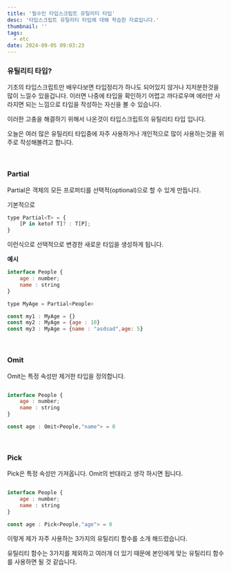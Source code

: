 ```yaml
---
title: '필수인 타입스크립트 유틸리티 타입'
desc: '타입스크립트 유틸리티 타입에 대해 학습한 자료입니다.'
thumbnail: ''
tags:
  - etc
date: 2024-09-05 09:03:23
---
```


### 유틸리티 타입?
기초의 타입스크립트만 배우다보면 타입정리가 하나도 되어있지 않거나 지저분한것을 많이 느낄수 있을겁니다.
이러면 나중에 타입을 확인하기 어렵고 까다로우며 에러만 사라지면 되는 느낌으로 타입을 작성하는 자신을 볼 수 있습니다.

이러한 고충을 해결하기 위해서 나온것이 타입스크립트의 유틸리티 타입 입니다.

오늘은 여러 많은 유틸리티 타입중에 자주 사용하거나 개인적으로 많이 사용하는것을 위주로 작성해볼려고 합니다.

<br/>

### Partial
Partial은 객체의 모든 프로퍼티를 선택적(optional)으로 할 수 있게 만듭니다.

기본적으로
```jsx
type Partial<T> = {
    [P in ketof T]? : T[P];
}
```
이런식으로 선택적으로 변경한 새로운 타입을 생성하게 됩니다.

**예시**
```jsx 
interface People {
    age : number;
    name : string   
}

type MyAge = Partial<People>

const my1 : MyAge = {}
const my2 : MyAge = {age : 10}
const my3 : MyAge = {name : "asdsad",age: 5}

```

<br/>

### Omit
Omit는 특정 속성만 제거한 타입을 정의합니다.

```jsx

interface People {
    age : number;
    name : string   
}

const age : Omit<People,"name"> = 0

```

<br/>

### Pick
Pick은 특정 속성만 가져옵니다. Omit의 반대라고 생각 하시면 됩니다.

```jsx

interface People {
    age : number;
    name : string   
}

const age : Pick<People,"age"> = 0

```


이렇게 제가 자주 사용하는 3가지의 유틸리티 함수를 소개 해드렸습니다.

유틸리티 함수는 3가지를 제외하고 여러개 더 있기 때문에 본인에게 맞는 유틸리티 함수를 사용하면 될 것 같습니다.